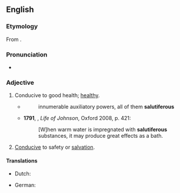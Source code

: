 ==English==

===Etymology===
From {{der|en|la|salūtifer||healthy, health-giving}} {{suffix|en||ous}}.

===Pronunciation===
* {{a|UK}} {{IPA|en|/saljuːˈtɪfəɹəs/}}

===Adjective===
{{en-adj}}

# {{lb|en|now|rare}} Conducive to good health; [[healthy]].
#* {{RQ:Cudworth True}}
#*: innumerable auxiliatory powers, all of them '''salutiferous'''
#*'''1791''', {{w|James Boswell}}, ''Life of Johnson'', Oxford 2008, p. 421:
#*:[W]hen warm water is impregnated with '''salutiferous''' substances, it may produce great effects as a bath.
# [[conducive|Conducive]] to safety or [[salvation]].

====Translations====
{{trans-top|healthy or health-giving}}
* Dutch: {{t+|nl|heilzaam}}
{{trans-mid}}
* German: {{t+|de|heilbringend}}
{{trans-bottom}}